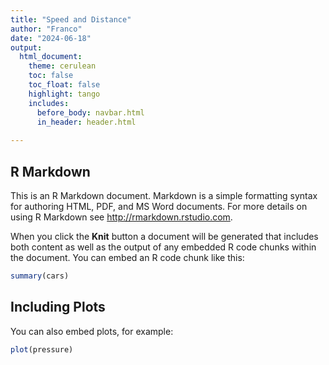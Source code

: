 ```yaml
---
title: "Speed and Distance"
author: "Franco"
date: "2024-06-18"
output: 
  html_document:
    theme: cerulean
    toc: false
    toc_float: false
    highlight: tango
    includes:
      before_body: navbar.html
      in_header: header.html
      
---
```





## R Markdown

This is an R Markdown document. Markdown is a simple formatting syntax for authoring HTML, PDF, and MS Word documents. For more details on using R Markdown see <http://rmarkdown.rstudio.com>.

When you click the **Knit** button a document will be generated that includes both content as well as the output of any embedded R code chunks within the document. You can embed an R code chunk like this:

```r
summary(cars)
```

## Including Plots

You can also embed plots, for example:

```r
plot(pressure)
```






